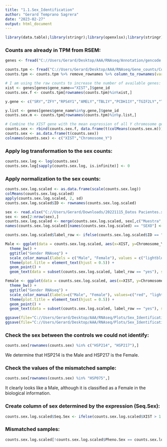 ```yaml
---
title: "1.1.Sex_Identification"
author: "Gerard Temprano Sagrera"
date: "2023-02-27"
output: html_document
---
```


```r
library(data.table);library(stringr);library(openxlsx);library(stringr);library(ggbiplot);library(dplyr);library(knitr);library(gridExtra);library(tidyverse)
```

### Counts are already in TPM from RSEM:

```r
genes <- fread("C://Users/Gerard/Desktop/AAA/RNAseq/Annotation/gencode.v26.annotation.fixed.gtf.gz")

counts.tpm <- fread("C://Users/Gerard/Desktop/AAA/RNAseq/Gene_counts/Counts.RSEM.txt")
counts.tpm <- counts.tpm %>% remove_rownames %>% column_to_rownames(var="V1")
```


```r
# I am using the raw counts to increase the number of available genes:
xist <- genes[genes$gene_name=="XIST",]$gene_id
counts.sex.f <- counts.tpm[rownames(counts.tpm)%in%xist,]

y.gene <- c("SRY","ZFY","RPS4Y1","AMELY","TBL1Y","PCDH11Y","TGIF2LY","TSPY1","TSPY2","AZFa","USP9Y","DDX3Y","UTY","TB4Y","AZFb","CYorf15","RPS4Y2","EIF1AY","KDM5D","XKRY","PRY","PRY2","HSFY1","HSFY2","RBMY1A1","AZFc","DAZ1","DAZ2","DAZ3","DAZ4","CDY1","CDY2","VCY1","VCY2")

y.list <- genes[genes$gene_name%in%y.gene,]$gene_id
counts.sex.m <- counts.tpm[rownames(counts.tpm)%in%y.list,]

# Combine the XIST gene with the mean expression of all Y chromosome genes:
counts.sex <- rbind(counts.sex.f, data.frame(t(colMeans(counts.sex.m))))
counts.sex <- as.data.frame(t(counts.sex))
colnames(counts.sex) <- c("XIST","Chromosome_Y")
```


### Apply log transformation to the sex counts:

```r
counts.sex.log <- log(counts.sex)
counts.sex.log[sapply(counts.sex.log, is.infinite)] <- 0
```

### Apply normalization to the sex counts:

```r
counts.sex.log.scaled <- as.data.frame(scale(counts.sex.log))
colMeans(counts.sex.log.scaled)
apply(counts.sex.log.scaled, 2, sd)
counts.sex.log.scaled$ID <- rownames(counts.sex.log.scaled)
```

```r
sex <- read.xlsx("C://Users/Gerard/Downloads/20221115_Datos Pacientes.xlsx")
sex <- sex[2:nrow(sex),]
counts.sex.log.scaled <- merge(counts.sex.log.scaled, sex[,c("Muestra","SEXO")], by.x = "ID", by.y = "Muestra")
names(counts.sex.log.scaled)[names(counts.sex.log.scaled) == "SEXO"] <- "Pheno.Sex"
```


```r
counts.sex.log.scaled$label_row <- ifelse(counts.sex.log.scaled$ID == "HSP075", "yes", "no")

Male <- ggplot(data = counts.sex.log.scaled, aes(x=XIST, y=Chromosome_Y, color=Pheno.Sex, label = ifelse(label_row == "yes", ID, ""))) +
  theme_bw() +
  ggtitle("Gender RNAseq") +
  scale_color_manual(labels = c("Male", "Female"), values = c("lightblue", "red")) +
  theme(plot.title = element_text(hjust = 0.5)) +
  geom_point() +
  geom_text(data = subset(counts.sex.log.scaled, label_row == "yes"), size = 3, show.legend = FALSE)

Female <- ggplot(data = counts.sex.log.scaled, aes(x=XIST, y=Chromosome_Y, color=Pheno.Sex, label = ifelse(label_row == "yes", ID, "")))  +
  theme_bw() +
  ggtitle("Gender RNAseq") +
  scale_color_manual(labels=c("Male", "Female"), values=c("red", "lightblue")) +
  theme(plot.title = element_text(hjust = 0.5)) +
  geom_point() +
  geom_text(data = subset(counts.sex.log.scaled, label_row == "yes"), size = 3, show.legend = FALSE)
```


```r
ggsave(file="C://Users/Gerard/Desktop/AAA/RNAseq/Plots/Sex_Identification1.png", Male)
ggsave(file="C://Users/Gerard/Desktop/AAA/RNAseq/Plots/Sex_Identification2.png", Female)
```

### Check the sex between the controls we could not identify:

```r
counts.sex[rownames(counts.sex) %in% c("HSP214", "HSP217"),]
```
We determine that HSP214 is the Male and HSP217 is the Female.

### Check the values of the mismatched sample:

```r
counts.sex[rownames(counts.sex) %in% "HSP075",]
```
It clearly looks like a Male, although it is classified as a Female in the biological information.

### Create column of sex determined by the expression (Seq.Sex):

```r
counts.sex.log.scaled$Seq.Sex <- ifelse(counts.sex.log.scaled$XIST > 1 | counts.sex.log.scaled$Chromosome_Y < -0.5, 2, 1 )
```

### Mismatched samples:

```r
counts.sex.log.scaled[!counts.sex.log.scaled$Pheno.Sex == counts.sex.log.scaled$Seq.Sex,]
```



















